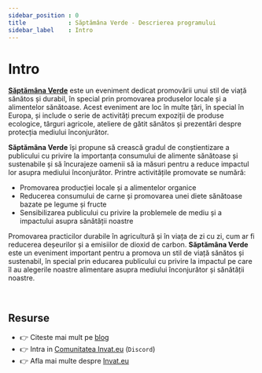 ```yaml
---
sidebar_position : 0
title            : Săptămâna Verde - Descrierea programului
sidebar_label    : Intro
---
```


# Intro

**[Săptămâna Verde](/saptamana-verde)** este un eveniment dedicat promovării unui stil de viață sănătos și durabil, în special prin promovarea produselor locale și a alimentelor sănătoase.
Acest eveniment are loc în multe țări, în special în Europa, și include o serie de activități precum 
expoziții de produse ecologice, târguri agricole, ateliere de gătit sănătos și prezentări despre protecția mediului înconjurător.

**Săptămâna Verde** își propune să crească gradul de conștientizare a publicului cu privire la importanța consumului de alimente sănătoase și sustenabile și 
să încurajeze oamenii să ia măsuri pentru a reduce impactul lor asupra mediului înconjurător. Printre activitățile promovate se numără:

- Promovarea producției locale și a alimentelor organice
- Reducerea consumului de carne și promovarea unei diete sănătoase bazate pe legume și fructe
- Sensibilizarea publicului cu privire la problemele de mediu și a impactului asupra sănătății noastre

Promovarea practicilor durabile în agricultură și în viața de zi cu zi, cum ar fi reducerea deșeurilor și a emisiilor de dioxid de carbon.
**Săptămâna Verde** este un eveniment important pentru a promova un stil de viață sănătos și sustenabil, 
în special prin educarea publicului cu privire la impactul pe care îl au alegerile noastre alimentare asupra mediului înconjurător și sănătății noastre.

<br />

## Resurse

- 👉 Citeste mai mult pe [blog](https://www.blog.invat.eu/)
- 👉 Intra in [Comunitatea Invat.eu](https://discord.gg/gQEtVe2k) (`Discord`)  
- 👉 Afla mai multe despre [Invat.eu](/intro) 

